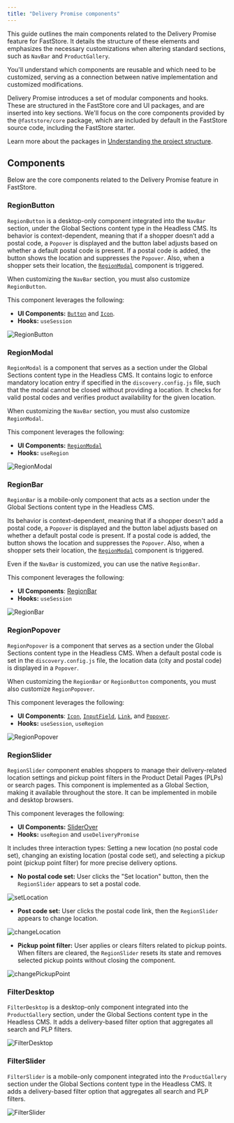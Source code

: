 ```yaml
---
title: "Delivery Promise components"
---
```


This guide outlines the main components related to the Delivery Promise feature for FastStore. It details the structure of these elements and emphasizes the necessary customizations when altering standard sections, such as `NavBar` and `ProductGallery`.

You'll understand which components are reusable and which need to be customized, serving as a connection between native implementation and customized modifications.

Delivery Promise introduces a set of modular components and hooks. These are structured in the FastStore core and UI packages, and are inserted into key sections. We'll focus on the core components provided by the `@faststore/core` package, which are included by default in the FastStore source code, including the FastStore starter.

Learn more about the packages in [Understanding the project structure](https://developers.vtex.com/docs/guides/faststore/project-structure-overview#packagejson).

## Components

Below are the core components related to the Delivery Promise feature in FastStore.

### RegionButton

`RegionButton` is a desktop-only component integrated into the `NavBar` section, under the Global Sections content type in the Headless CMS.
Its behavior is context-dependent, meaning that if a shopper doesn’t add a postal code, a `Popover` is displayed and the button label adjusts based on whether a default postal code is present. If a postal code is added, the button shows the location and suppresses the `Popover`. Also, when a shopper sets their location, the [`RegionModal`](#regionmodal) component is triggered.

When customizing the `NavBar` section, you must also customize `RegionButton`.

This component leverages the following:

* **UI Components:** [`Button`](https://developers.vtex.com/docs/guides/faststore/atoms-button)  and [`Icon`](https://developers.vtex.com/docs/guides/faststore/atoms-icon).
* **Hooks:** `useSession`

![RegionButton](https://vtexhelp.vtexassets.com/assets/docs/src/region-button___ccb03f5e9e36d837a4b03aae6a0a58ff.png)

### RegionModal

`RegionModal` is a component that serves as a section under the Global Sections content type in the Headless CMS. It contains logic to enforce mandatory location entry if specified in the `discovery.config.js` file, such that the modal cannot be closed without providing a location. It checks for valid postal codes and verifies product availability for the given location.

When customizing the `NavBar` section, you must also customize `RegionModal`.

This component leverages the following:

* **UI Components:** [`RegionModal`](https://developers.vtex.com/docs/guides/faststore/organisms-region-modal)
* **Hooks:** `useRegion`

![RegionModal](https://vtexhelp.vtexassets.com/assets/docs/src/region-modal___6352f280eeb8eb77ee4674a5caf4f328.png)

### RegionBar

`RegionBar` is a mobile-only component that acts as a section under the Global Sections content type in the Headless CMS.

Its behavior is context-dependent, meaning that if a shopper doesn't add a postal code, a `Popover` is displayed and the button label adjusts based on whether a default postal code is present. If a postal code is added, the button shows the location and suppresses the `Popover`. Also, when a shopper sets their location, the [`RegionModal`](#regionmodal) component is triggered.

Even if the `NavBar` is customized, you can use the native `RegionBar`.

This component leverages the following:

* **UI Components**: [RegionBar](https://developers.vtex.com/docs/guides/faststore/molecules-region-bar)
* **Hooks:** `useSession`

![RegionBar](https://vtexhelp.vtexassets.com/assets/docs/src/region-bar___ef5221d500b05778f136a540a35253bd.png)

### RegionPopover

`RegionPopover` is a component that serves as a section under the Global Sections content type in the Headless CMS. When a default postal code is set in the `discovery.config.js` file, the location data (city and postal code) is displayed in a `Popover`.

When customizing the `RegionBar` or `RegionButton` components, you must also customize `RegionPopover`.

This component leverages the following:

* **UI Components**: [`Icon`](https://developers.vtex.com/docs/guides/faststore/atoms-icon), [`InputField`](https://developers.vtex.com/docs/guides/faststore/molecules-input-field), [`Link`](https://developers.vtex.com/docs/guides/faststore/atoms-link), and [`Popover`](https://developers.vtex.com/docs/guides/faststore/molecules-popover).
* **Hooks:** `useSession`, `useRegion`

![RegionPopover](https://vtexhelp.vtexassets.com/assets/docs/src/regionpopover___dedb0aad756657e71d4c8d40cb2ef5e7.png)

### RegionSlider

`RegionSlider` component enables shoppers to manage their delivery-related location settings and pickup point filters in the Product Detail Pages (PLPs) or search pages. This component is implemented as a Global Section, making it available throughout the store. It can be implemented in mobile and desktop browsers.

This component leverages the following:

* **UI Components:** [SliderOver](https://developers.vtex.com/docs/guides/faststore/organisms-slide-over)
* **Hooks:** `useRegion` and `useDeliveryPromise`

It includes three interaction types: Setting a new location (no postal code set), changing an existing location (postal code set), and selecting a pickup point (pickup point filter) for more precise delivery options.

* **No postal code set:** User clicks the "Set location" button, then the `RegionSlider` appears to set a postal code.

![setLocation](https://vtexhelp.vtexassets.com/assets/docs/src/set-location___c737fdd322b9233809e4f876f1feeb41.png)

* **Post code set:** User clicks the postal code link, then the `RegionSlider` appears to change location.

![changeLocation](https://vtexhelp.vtexassets.com/assets/docs/src/change-location___4f3e2a93c0aec741af90968b84779aa1.png)

* **Pickup point filter:** User applies or clears filters related to pickup points. When filters are cleared, the `RegionSlider` resets its state and removes selected pickup points without closing the component.

![changePickupPoint](https://vtexhelp.vtexassets.com/assets/docs/src/change-pickup-point___458c47c2a06d40385e47058bcbfeaac2.png)

### FilterDesktop

`FilterDesktop` is a desktop-only component integrated into the `ProductGallery` section, under the Global Sections content type in the Headless CMS. It adds a delivery-based filter option that aggregates all search and PLP filters.

![FilterDesktop](https://vtexhelp.vtexassets.com/assets/docs/src/filter-desktop___b7c358c72f742ab91467621e4d19839a.png)

### FilterSlider

`FilterSlider` is a mobile-only component integrated into the `ProductGallery` section under the Global Sections content type in the Headless CMS. It adds a delivery-based filter option that aggregates all search and PLP filters.

![FilterSlider](https://vtexhelp.vtexassets.com/assets/docs/src/filter-slider___f885f64836ae3bf247ab7b849575230d.png)
